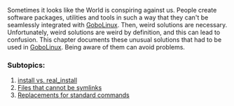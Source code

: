 {{ToC}}

Sometimes it looks like the World is conspiring against us. People create software packages, utilities and tools in such a way that they can't be seamlessly integrated with [[GoboLinux]]. Then, weird solutions are necessary. Unfortunately, weird solutions are weird by definition, and this can lead to confusion. This chapter documents these unusual solutions that had to be used in [[GoboLinux]]. Being aware of them can avoid problems.


===  Subtopics: ===
# [[install vs. real_install]]
# [[Files that cannot be symlinks]]
# [[Replacements for standard commands]]

{{Handbook}}
